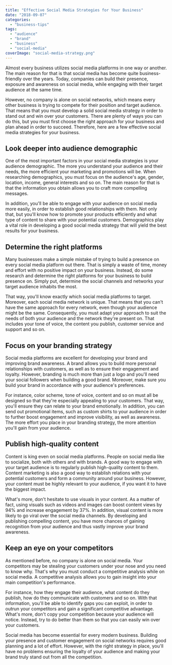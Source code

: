 ```yaml
---
title: "Effective Social Media Strategies for Your Business"
date: "2018-09-07"
categories: 
  - "business-tips"
tags: 
  - "audience"
  - "brand"
  - "business"
  - "social-media"
coverImage: "social-media-strategy.png"
---
```


Almost every business utilizes social media platforms in one way or another. The main reason for that is that social media has become quite business-friendly over the years. Today, companies can build their presence, exposure and awareness on social media, while engaging with their target audience at the same time.

However, no company is alone on social networks, which means every other business is trying to compete for their position and target audience. That means that you must develop a solid social media strategy in order to stand out and win over your customers. There are plenty of ways you can do this, but you must first choose the right approach for your business and plan ahead in order to succeed. Therefore, here are a few effective social media strategies for your business.

## Look deeper into audience demographic

One of the most important factors in your social media strategies is your audience demographic. The more you understand your audience and their needs, the more efficient your marketing and promotions will be. When researching demographics, you must focus on the audience's age, gender, location, income, general interests and so on. The main reason for that is that the information you obtain allows you to craft more compelling messages.

In addition, you'll be able to engage with your audience on social media more easily, in order to establish good relationships with them. Not only that, but you'll know how to promote your products efficiently and what type of content to share with your potential customers. Demographics play a vital role in developing a good social media strategy that will yield the best results for your business.

## Determine the right platforms

Many businesses make a simple mistake of trying to build a presence on every social media platform out there. That is simply a waste of time, money and effort with no positive impact on your business. Instead, do some research and determine the right platforms for your business to build presence on. Simply put, determine the social channels and networks your target audience inhabits the most.

That way, you'll know exactly which social media platforms to target. Moreover, each social media network is unique. That means that you can't have the same approach for every network, even though your audience might be the same. Consequently, you must adapt your approach to suit the needs of both your audience and the network they're present on. That includes your tone of voice, the content you publish, customer service and support and so on.

## **F**ocus on your branding strategy

Social media platforms are excellent for developing your brand and improving brand awareness. A brand allows you to build more personal relationships with customers, as well as to ensure their engagement and loyalty. However, branding is much more than just a logo and you'll need your social followers when building a good brand. Moreover, make sure you build your brand in accordance with your audience's preferences.

For instance, color scheme, tone of voice, content and so on must all be designed so that they're especially appealing to your customers. That way, you'll ensure they can relate to your brand emotionally. In addition, you can send out promotional items, such as custom shirts to your audience in order to further boost engagement and improve visibility, as well as awareness. The more effort you place in your branding strategy, the more attention you'll gain from your audience.

## Publish high-quality content

Content is king even on social media platforms. People on social media like to socialize, both with others and with brands. A good way to engage with your target audience is to regularly publish high-quality content to them. Content marketing is also a good way to establish relations with your potential customers and form a community around your business. However, your content must be highly relevant to your audience, if you want it to have the biggest impact.

What's more, don't hesitate to use visuals in your content. As a matter of fact, using visuals such as videos and images can boost content views by 94% and increase engagement by 37%. In addition, visual content is more likely to go viral over the social media channels. By developing and publishing compelling content, you have more chances of gaining recognition from your audience and thus vastly improve your brand awareness.

## Keep an eye on your competitors

As mentioned before, no company is alone on social media. Your competitors may be stealing your customers under your nose and you need to know why. That's why you must conduct a competitive analysis while on social media. A competitive analysis allows you to gain insight into your main competition's performance.

For instance, how they engage their audience, what content do they publish, how do they communicate with customers and so on. With that information, you'll be able to identify gaps you can exploit, in order to outrun your competitors and gain a significant competitive advantage. What's more, don't copy your competition because your audience will notice. Instead, try to do better than them so that you can easily win over your customers.

Social media has become essential for every modern business. Building your presence and customer engagement on social networks requires good planning and a lot of effort. However, with the right strategy in place, you'll have no problems ensuring the loyalty of your audience and making your brand truly stand out from all the competition.
